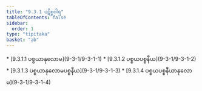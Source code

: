 ```yaml
---
title: "9.3.1 ပဋိစ္စဝါရ"
tableOfContents: false
sidebar:
  order: 1
type: "tipitaka"
basket: "ab"
---
```



<DynamicBreadcrumb />



<TableOfContents>
* [9.3.1.1 ပစ္စယာနုလောမ](9-3-1/9-3-1-1)
* [9.3.1.2 ပစ္စယပစ္စနီယ](9-3-1/9-3-1-2)
* [9.3.1.3 ပစ္စယာနုလောမပစ္စနီယ](9-3-1/9-3-1-3)
* [9.3.1.4 ပစ္စယပစ္စနီယာနုလောမ](9-3-1/9-3-1-4)
</TableOfContents>